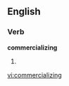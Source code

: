
==English==

===Verb===
'''commercializing'''

# {{present participle of|[[commercialize]]}}

[[vi:commercializing]]